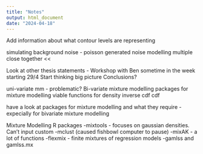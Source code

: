 ```yaml
---
title: "Notes"
output: html_document
date: "2024-04-18"
---
```


Add information about what contour levels are representing

simulating background noise - poisson generated noise
modelling multiple close together << 

Look at other thesis statements - Workshop with Ben sometime in the week starting 29/4
Start thinking big picture
Conclusions?

uni-variate mm - problematic?
Bi-variate mixture modelling
packages for mixture modelling
viable functions for density
inverse cdf
cdf

have a look at packages for mixture modelling and what they require - expecially for bivariate mixture modelling

Mixture Modelling R packages
-mixtools - focuses on gaussian densities. Can't input custom
-mclust (caused fishbowl computer to pause) 
-mixAK - a lot of functions
-flexmix - finite mixtures of regression models
-gamlss and gamlss.mx
